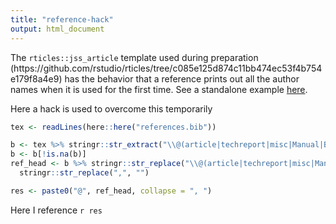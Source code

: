 ```yaml
---
title: "reference-hack"
output: html_document
---
```


The `rticles::jss_article` template used during preparation (https://github.com/rstudio/rticles/tree/c085e125d874c11bb474ec53f4b754e179f8a4e9) has the behavior that a reference prints out all the author names when it is used for the first time. See a standalone example [here](https://github.com/huizezhang-sherry/jss).

Here a hack is used to overcome this temporarily

```r
tex <- readLines(here::here("references.bib"))

b <- tex %>% stringr::str_extract("\\@(article|techreport|misc|Manual|Book)\\{.+,")
b <- b[!is.na(b)]
ref_head <- b %>% stringr::str_replace("\\@(article|techreport|misc|Manual|Book)\\{", "") %>% 
  stringr::str_replace(",", "") 

res <- paste0("@", ref_head, collapse = ", ")
```

Here I reference `r res`